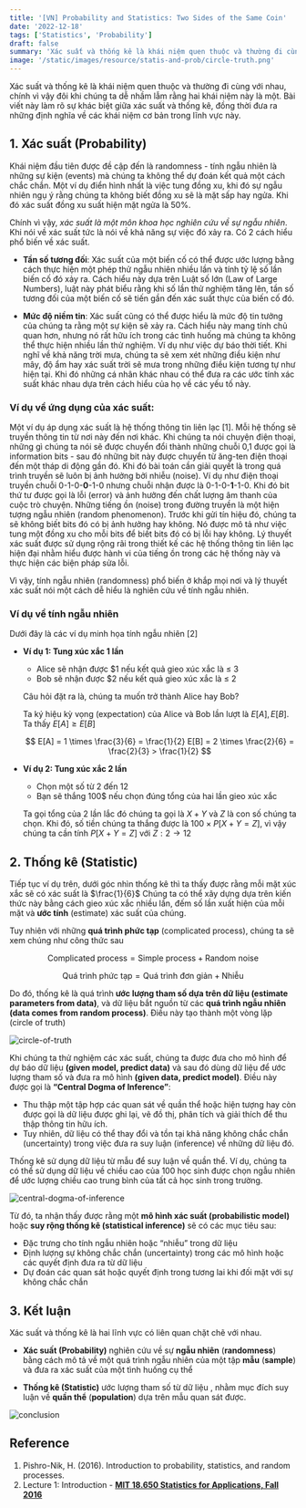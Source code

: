 ```yaml
---
title: '[VN] Probability and Statistics: Two Sides of the Same Coin'
date: '2022-12-18'
tags: ['Statistics', 'Probability']
draft: false
summary: 'Xác suất và thống kê là khái niệm quen thuộc và thường đi cùng với nhau, chính vì vậy đôi khi chúng ta dễ nhầm lẫm rằng hai khái niệm này là một. Bài viết này làm rõ sự khác biệt giữa xác suất và thống kê, đồng thời đưa ra những định nghĩa về các khái niệm cơ bản trong lĩnh vực này.'
image: '/static/images/resource/statis-and-prob/circle-truth.png'
---
```


<TOCInline toc={props.toc}/>

Xác suất và thống kê là khái niệm quen thuộc và thường đi cùng với nhau, chính vì vậy đôi khi chúng ta dễ nhầm lẫm rằng hai khái niệm này là một. Bài viết này làm rõ sự khác biệt giữa xác suất và thống kê, đồng thời đưa ra những định nghĩa về các khái niệm cơ bản trong lĩnh vực này.

## 1. Xác suất (Probability)

Khái niệm đầu tiên được đề cập đến là randomness - tính ngẫu nhiên là những sự kiện (events) mà chúng ta không thể dự đoán kết quả một cách chắc chắn. Một ví dụ điển hình nhất là việc tung đồng xu, khi đó sự ngẫu nhiên ngụ ý rằng chúng ta không biết đồng xu sẽ là mặt sấp hay ngửa. Khi đó xác suất đồng xu suất hiện mặt ngửa là 50%. 

Chính vì vậy, *xác suất là một môn khoa học nghiên cứu về sự ngẫu nhiên*. Khi nói về xác suất tức là nói về khả năng sự việc đó xảy ra. Có 2 cách hiểu phổ biến về xác suất. 

- **Tần số tương đối**: Xác suất của một biến cố có thể được ước lượng bằng cách thực hiện một phép thử ngẫu nhiên nhiều lần và tính tỷ lệ số lần biến cố đó xảy ra. Cách hiểu này dựa trên Luật số lớn (Law of Large Numbers), luật này phát biểu rằng khi số lần thử nghiệm tăng lên, tần số tương đối của một biến cố sẽ tiến gần đến xác suất thực của biến cố đó.

- **Mức độ niềm tin**: Xác suất cũng có thể được hiểu là mức độ tin tưởng của chúng ta rằng một sự kiện sẽ xảy ra. Cách hiểu này mang tính chủ quan hơn, nhưng nó rất hữu ích trong các tình huống mà chúng ta không thể thực hiện nhiều lần thử nghiệm. Ví dụ như việc dự báo thời tiết. Khi nghĩ về khả năng trời mưa, chúng ta sẽ xem xét những điều kiện như mây, độ ẩm hay xác suất trời sẽ mưa trong những điều kiện tương tự như hiện tại. Khi đó những cá nhân khác nhau có thể đưa ra các ước tính xác suất khác nhau dựa trên cách hiểu của họ về các yếu tố này.

### Ví dụ về ứng dụng của xác suất:

Một ví dụ áp dụng xác suất là hệ thống thông tin liên lạc [1]. Mỗi hệ thống sẽ truyền thông tin từ nơi này đến nơi khác. Khi chúng ta nói chuyện điện thoại, những gì chúng ta nói sẽ được chuyển đổi thành những chuỗi 0,1 được gọi là information bits - sau đó những bit này được chuyển từ ăng-ten điện thoại đến một tháp di động gần đó. Khi đó bài toán cần giải quyết là trong quá trình truyền sẽ luôn bị ảnh hưởng bởi nhiễu (noise). Ví dụ như điện thoại truyền chuỗi 0-1-0-**0**-1-0 nhưng chuỗi nhận được là 0-1-0-**1**-1-0. Khi đó bit thứ tư được gọi là lỗi (error) và ảnh hưởng đến chất lượng âm thanh của cuộc trò chuyện. Những tiếng ồn (noise) trong đường truyền là một hiện tượng ngẫu nhiên (random phenomenon). Trước khi gửi tín hiệu đó, chúng ta sẽ không biết bits đó có bị ảnh hưởng hay không. Nó được mô tả như việc tung một đồng xu cho mỗi bits để biết bits đó có bị lỗi hay không. Lý thuyết xác suất được sử dụng rộng rãi trong thiết kế các hệ thống thông tin liên lạc hiện đại nhằm hiểu được hành vi của tiếng ồn trong các hệ thống này và thực hiện các biện pháp sửa lỗi.

Vì vậy, tính ngẫu nhiên (randomness) phổ biến ở khắp mọi nơi và lý thuyết xác suất nói một cách dễ hiểu là nghiên cứu về tính ngẫu nhiên.

### Ví dụ về tính ngẫu nhiên

Dưới đây là các ví dụ minh họa tính ngẫu nhiên [2]

* **Ví dụ 1: Tung xúc xắc 1 lần**

  - Alice sẽ nhận được $1 nếu kết quả gieo xúc xắc là ≤ 3
  - Bob sẽ nhận được $2 nếu kết quả gieo xúc xắc là ≤ 2

  Câu hỏi đặt ra là, chúng ta muốn trở thành Alice hay Bob?

  Ta ký hiệu kỳ vọng (expectation) của Alice và Bob lần lượt là $E[A], E[B]$. Ta thấy $E[A] \ge E[B]$

  $$
  E[A] = 1 \times \frac{3}{6} = \frac{1}{2}
  E[B] = 2 \times \frac{2}{6} = \frac{2}{3} > \frac{1}{2}
  $$

* **Ví dụ 2: Tung xúc xắc 2 lần**

  - Chọn một số từ 2 đến 12
  - Bạn sẽ thắng 100$ nếu chọn đúng tổng của hai lần gieo xúc xắc

  Ta gọi tổng của 2 lần lắc đó chúng ta gọi là $X+Y$ và $Z$ là con số chúng ta chọn. Khi đó, số tiền chúng ta thắng được là $100 \times P[X+Y = Z]$, vì vậy chúng ta cần tính $P[X+Y = Z]$ với $Z: 2 \rightarrow 12$

## 2. Thống kê (Statistic)

Tiếp tục ví dụ trên, dưới góc nhìn thống kê thì ta thấy được rằng mỗi mặt xúc xắc sẽ có xác suất là $\frac{1}{6}$ Chúng ta có thể xây dựng dựa trên kiến thức này bằng cách gieo xúc xắc nhiều lần, đếm số lần xuất hiện của mỗi mặt và **ước tính** (estimate) xác suất của chúng.

Tuy nhiên với những **quá trình phức tạp** (complicated process), chúng ta sẽ xem chúng như công thức sau

$$
\text{Complicated process} = \text{Simple process} + \text{Random noise}
$$

$$
\text{Quá trình phức tạp} = \text{Quá trình đơn giản} + \text{Nhiễu}
$$

Do đó, thống kê là quá trình **ước lượng tham số dựa trên dữ liệu (estimate parameters from data)**, và dữ liệu bắt nguồn từ các **quá trình ngẫu nhiên (data comes from random process)**. Điều này tạo thành một vòng lặp (circle of truth)

![circle-of-truth](/static/images/resource/statis-and-prob/circle-truth.png)

Khi chúng ta thử nghiệm các xác suất, chúng ta được đưa cho mô hình để dự báo dữ liệu **(given model, predict data)** và sau đó dùng dữ liệu để ước lượng tham số và đưa ra mô hình **(given data, predict model)**. Điều này được gọi là **“Central Dogma of Inference”**:

- Thu thập một tập hợp các quan sát về quần thể hoặc hiện tượng hay còn được gọi là dữ liệu được ghi lại, vẽ đồ thị, phân tích và giải thích để thu thập thông tin hữu ích.
- Tuy nhiên, dữ liệu có thể thay đổi và tồn tại khả năng không chắc chắn (uncertainty) trong việc đưa ra suy luận (inference) về những dữ liệu đó.

Thống kê sử dụng dữ liệu từ mẫu để suy luận về quần thể. Ví dụ, chúng ta có thể sử dụng dữ liệu về chiều cao của 100 học sinh được chọn ngẫu nhiên để ước lượng chiều cao trung bình của tất cả học sinh trong trường.

![central-dogma-of-inference](/static/images/resource/statis-and-prob/central-dogma-of-inference.png)

Từ đó, ta nhận thấy được rằng một **mô hình xác suất (probabilistic model)** hoặc **suy rộng thống kê (statistical inference)** sẽ có các mục tiêu sau:

- Đặc trưng cho tính ngẫu nhiên hoặc “nhiễu” trong dữ liệu
- Định lượng sự không chắc chắn (uncertainty) trong các mô hình hoặc các quyết định đưa ra từ dữ liệu
- Dự đoán các quan sát hoặc quyết định trong tương lai khi đối mặt với sự không chắc chắn

## 3. Kết luận

Xác suất và thống kê là hai lĩnh vực có liên quan chặt chẽ với nhau.

- **Xác suất (Probability)** nghiên cứu về sự **ngẫu nhiên** (**randomness**) bằng cách mô tả về một quá trình ngẫu nhiên của một tập **mẫu** (**sample**) và đưa ra xác suất của một tình huống cụ thể

- **Thống kê (Statistic)** ước lượng tham số từ dữ liệu , nhằm mục đích suy luận về **quần thể** (**population**) dựa trên mẫu quan sát được. 

![conclusion](/static/images/resource/statis-and-prob/conclusion.png)

## Reference

1. Pishro-Nik, H. (2016). Introduction to probability, statistics, and random processes.
2. Lecture 1: Introduction - **[MIT 18.650 Statistics for Applications, Fall 2016](https://ocw.mit.edu/courses/18-650-statistics-for-applications-fall-2016/)**